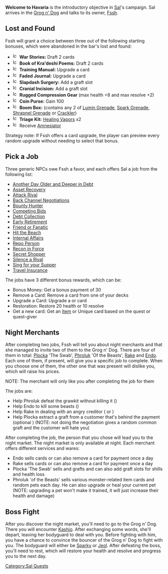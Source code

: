 '''Welcome to Havaria''' is the introductory objective in [[Sal]]'s campaign.
Sal arrives in the [[Grog n' Dog]] and talks to its owner, [[Fssh]].

== Lost and Found ==
Fssh will grant a choice between three out of the following starting bonuses, which were abandoned in the bar's lost and found:
*[[File:Ic acquire combat.png|17px|link=]] '''War Stories:''' Draft 2 {{battle}} cards
*[[File:Ic acquire negotiation.png|17px|link=]] '''Book of Kra'deshi Poems:''' Draft 2 {{negotiation}} cards
*[[File:Ic levelup upgradecombat.png|17px|link=]] '''Training Manual:''' Upgrade a {{battle}} card
*[[File:Ic levelup upgradenegotiation.png|17px|link=]] '''Faded Journal:''' Upgrade a {{negotiation}} card
*[[File:Ic nav graft.png|17px|link=]] '''Slapdash Surgery:''' Add a {{battle}} graft slot
*[[File:Ic nav graft.png|17px|link=]] '''Cranial Incision:''' Add a {{negotiation}} graft slot
*[[File:Ic_nav_heal.png|17px|link=]] '''Rugged Compression Gear''' (max health +8 and max resolve +2)
*[[File:Ic nav shills.png|17px|link=]] '''Coin Purse:''' Gain 100 {{shills}}
*[[File:Ic nav give.png|17px|link=]] '''Boom Box:''' (contains any 2 of [[Lumin Grenade]], [[Spark Grenade]], [[Shrapnel Grenade]] or [[Crackler]])
*[[File:Ic nav give.png|17px|link=]] '''Triage Kit:''' [[Healing Vapors]] x2
*[[File:Ic nav give.png|17px|link=]] Receive [[Amnesiator]]


Strategy note: If Fssh offers a card upgrade, the player can preview every random upgrade without needing to select that bonus.

== Pick a Job ==

Three generic NPCs owe Fssh a favor, and each offers Sal a job from the following list:

* [[Another Day Older and Deeper in Debt]]
* [[Asset Recovery]]
* [[Attack Rival]]
* [[Back Channel Negotiations]]
* [[Bounty Hunter]]
* [[Competing Bids]]
* [[Debt Collection]]
* [[Early Retirement]]
* [[Friend or Fanatic]]
* [[Hit the Beach]]
* [[Internal Affairs]]
* [[Repo Person]]
* [[Recon in Force]]
* [[Secret Shopper]]
* [[Silence a Rival]]
* [[Sing for your Supper]]
* [[Travel Insurance]]

The jobs have 3 different bonus rewards, which can be:

* Bonus Money: Get a bonus payment of 30 {{shills}}
* Remove a Card: Remove a card from one of your decks
* Upgrade a Card: Upgrade a {{negotiation}} or {{battle}} card
* Restoration: Restore 20 health or 10 resolve
* Get a new card: Get an [[Items|Item]] or Unique card based on the quest or quest-giver

== Night Merchants ==
After completing two jobs, Fssh will tell you about night merchants and that she managed to invite two of them to the Grog n' Dog. There are four of them in total: [[Plocka]] 'The Swab', [[Phroluk]] 'Of the Beasts', [[Rake]] and [[Endo]]. Each one of them, if present, will give you a specific job to complete. When you choose one of them, the other one that was present will dislike you, which will raise his prices.

NOTE: The merchant will only like you after completing the job for them

The jobs are:

* Help Phroluk defeat the grawkit without killing it ({{battle}})
* Help Endo to kill some beasts ({{battle}})
* Help Rake in dealing with an angry creditor ({{negotiation}} or {{battle}})
* Help Plocka extract a graft from a customer that's behind the payment (optional {{negotiation}}) (NOTE: not doing the negotiation gives a random common graft and the customer will hate you)

After completing the job, the person that you chose will lead you to the night market. The night market is only available at night. Each merchant offers different services and wares:

* Endo sells {{negotiation}} cards or can also remove a {{negotiation}} card for payment once a day
* Rake sells {{battle}} cards or can also remove a {{battle}} card for payment once a day
* Plocka 'The Swab' sells {{battle}} and {{negotiation}} grafts and can also add graft slots for shills and health loss
* Phroluk 'of the Beasts' sells various monster-related item cards and random pets each day. He can also upgrade or heal your current pet (NOTE: upgrading a pet won't make it trained, it will just increase their health and damage)

== Boss Fight ==
After you discover the night market, you'll need to go to the Grog n' Dog. There you will encounter [[Kashio]]. After exchanging some words, she'll depart, leaving her bodyguard to deal with you. Before fighting with him, you have a chance to convince the bouncer of the Grog n' Dog to fight with you. The bodyguard will either be [[Sparky]] or [[Jeol]]. After defeating the boss, you'll need to rest, which will restore your health and resolve and progress you to the next day.

[[Category:Sal Quests]]